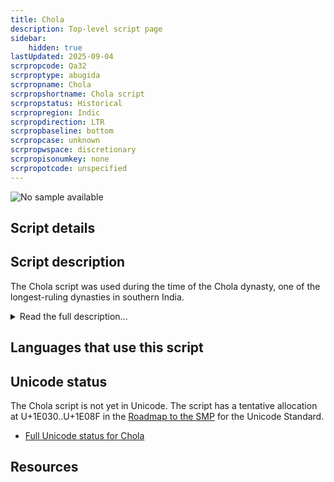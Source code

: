 ```yaml
---
title: Chola
description: Top-level script page
sidebar:
    hidden: true
lastUpdated: 2025-09-04
scrpropcode: Qa32
scrproptype: abugida
scrpropname: Chola
scrpropshortname: Chola script
scrpropstatus: Historical
scrpropregion: Indic
scrpropdirection: LTR
scrpropbaseline: bottom
scrpropcase: unknown
scrpropwspace: discretionary
scrpropisonumkey: none
scrpropotcode: unspecified
---
```



![No sample available](../images/nosample.png)



## Script details

<ScriptDetails />

## Script description

The Chola script was used during the time of the Chola dynasty, one of the longest-ruling dynasties in southern India.

<details>
<summary>Read the full description...</summary>The script was used between the 9th and the 12th centuries for writing the Tamil language.

_This script is not currently recognized by the [ISO 15924 standard](http://www.unicode.org/iso15924/), but is included in ScriptSource for research purposes. If you have any information on this script, please add the information to this site. Your contributions can be a great help in refining and expanding the ISO 15924 standard. The [Script Encoding Initiative](http://www.linguistics.berkeley.edu/sei/) is working to support the inclusion of this script in the standard, and contributions here will support their efforts._
</details>

## Languages that use this script

<WsList script='Qa32' wsMax='5' />

## Unicode status

The Chola script is not yet in Unicode. The script has a tentative allocation at U+1E030..U+1E08F in the [Roadmap to the SMP](http://www.unicode.org/roadmaps/smp/) for the Unicode Standard.

- [Full Unicode status for Chola](/scrlang/unicode/qa32-unicode)



## Resources

<ScriptResources detailSummary='seemore' />

